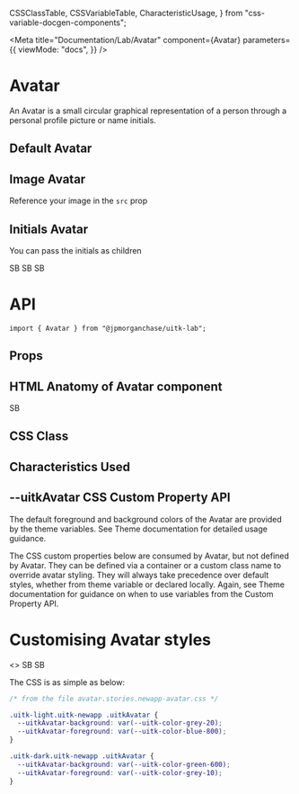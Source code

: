   CSSClassTable,
  CSSVariableTable,
  CharacteristicUsage,
} from "css-variable-docgen-components";

<Meta
  title="Documentation/Lab/Avatar"
  component={Avatar}
  parameters={{
    viewMode: "docs",
  }}
/>

# Avatar

An Avatar is a small circular graphical representation of a person through a personal profile picture or name initials.

## Default Avatar

<Canvas>
  <Story name="Default Avatar" decorators={[withFlexGap]}>
    <Avatar size="small" />
    <Avatar size="medium" />
    <Avatar size="large" />
  </Story>
</Canvas>

## Image Avatar

Reference your image in the `src` prop

<Canvas>
  <Story name="Image Avatar" decorators={[withFlexGap]}>
    <Avatar alt="Logo" size="small" src="/docs/assets/placeholder.svg" />
    <Avatar alt="Logo" size="medium" src="/docs/assets/placeholder.svg" />
    <Avatar alt="Logo" size="large" src="/docs/assets/placeholder.svg" />
  </Story>
</Canvas>

## Initials Avatar

You can pass the initials as children

<Canvas>
  <Story name="Initials Avatar" decorators={[withFlexGap]}>
    <Avatar size="small">SB</Avatar>
    <Avatar size="medium">SB</Avatar>
    <Avatar size="large">SB</Avatar>
  </Story>
</Canvas>

# API

```
import { Avatar } from "@jpmorganchase/uitk-lab";
```

## Props

<ArgsTable of={Avatar} />

## HTML Anatomy of Avatar component

<Canvas>
  <ComponentAnatomy showLegend>
    <Avatar size="large" />
  </ComponentAnatomy>
  <ComponentAnatomy showLegend>
    <Avatar size="large" alt="Logo" src="/docs/assets/placeholder.svg" />
  </ComponentAnatomy>
  <ComponentAnatomy showLegend>
    <Avatar size="large">SB</Avatar>
  </ComponentAnatomy>
</Canvas>

## CSS Class

<CSSClassTable of={Avatar} />

## Characteristics Used

<CharacteristicUsage of={Avatar} />

## --uitkAvatar CSS Custom Property API

The default foreground and background colors of the Avatar are provided by the theme variables. See Theme documentation for detailed usage guidance.

The CSS custom properties below are consumed by Avatar, but not defined by Avatar. They can be defined via a container or
a custom class name to override avatar styling. They will always take precedence over default styles, whether from theme variable
or declared locally. Again, see Theme documentation for guidance on when to use variables from the Custom Property API.

<CSSVariableTable of={Avatar} />

# Customising Avatar styles

<Canvas>
  <Story name="Custom Avatar Styling" decorators={[withFlexGap]}>
    <>
      <ToolkitProvider theme={["light", "newapp"]}>
        <Avatar size="small">SB</Avatar>
      </ToolkitProvider>
      <ToolkitProvider theme={["light", "newapp"]}>
        <Avatar size="medium" alt="Logo" src="/docs/assets/placeholder.svg" />
      </ToolkitProvider>
      <ToolkitProvider theme={["light", "newapp"]}>
        <Avatar size="large" />
      </ToolkitProvider>
      <ToolkitProvider theme={["dark", "newapp"]}>
        <Avatar size="small">SB</Avatar>
      </ToolkitProvider>
      <ToolkitProvider theme={["dark", "newapp"]}>
        <Avatar size="medium" alt="Logo" src="/docs/assets/placeholder.svg" />
      </ToolkitProvider>
      <ToolkitProvider theme={["dark", "newapp"]}>
        <Avatar size="large" />
      </ToolkitProvider>
    </>
  </Story>
</Canvas>

The CSS is as simple as below:

```css
/* from the file avatar.stories.newapp-avatar.css */

.uitk-light.uitk-newapp .uitkAvatar {
  --uitkAvatar-background: var(--uitk-color-grey-20);
  --uitkAvatar-foreground: var(--uitk-color-blue-800);
}

.uitk-dark.uitk-newapp .uitkAvatar {
  --uitkAvatar-background: var(--uitk-color-green-600);
  --uitkAvatar-foreground: var(--uitk-color-grey-10);
}
```
